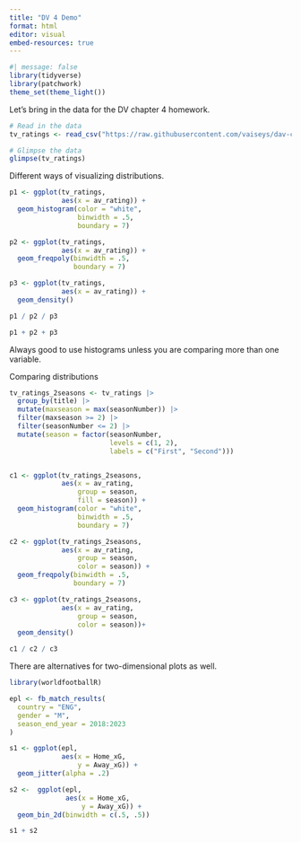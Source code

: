 ```yaml
---
title: "DV 4 Demo"
format: html
editor: visual
embed-resources: true
---
```


```r
#| message: false
library(tidyverse)
library(patchwork)
theme_set(theme_light())
```

Let's bring in the data for the DV chapter 4 homework.

```r
# Read in the data 
tv_ratings <- read_csv("https://raw.githubusercontent.com/vaiseys/dav-course/main/Data/tv_ratings.csv")

# Glimpse the data 
glimpse(tv_ratings)
```

Different ways of visualizing distributions.

```r
p1 <- ggplot(tv_ratings,
             aes(x = av_rating)) +
  geom_histogram(color = "white",
                 binwidth = .5,
                 boundary = 7)

p2 <- ggplot(tv_ratings,
             aes(x = av_rating)) +
  geom_freqpoly(binwidth = .5,
                boundary = 7)

p3 <- ggplot(tv_ratings,
             aes(x = av_rating)) +
  geom_density()

p1 / p2 / p3

p1 + p2 + p3
```

Always good to use histograms unless you are comparing more than one variable.

Comparing distributions

```r
tv_ratings_2seasons <- tv_ratings |> 
  group_by(title) |> 
  mutate(maxseason = max(seasonNumber)) |> 
  filter(maxseason >= 2) |> 
  filter(seasonNumber <= 2) |> 
  mutate(season = factor(seasonNumber,
                         levels = c(1, 2),
                         labels = c("First", "Second")))


c1 <- ggplot(tv_ratings_2seasons,
             aes(x = av_rating,
                 group = season,
                 fill = season)) +
  geom_histogram(color = "white",
                 binwidth = .5,
                 boundary = 7)

c2 <- ggplot(tv_ratings_2seasons,
             aes(x = av_rating,
                 group = season,
                 color = season)) +
  geom_freqpoly(binwidth = .5,
                boundary = 7)

c3 <- ggplot(tv_ratings_2seasons,
             aes(x = av_rating,
                 group = season,
                 color = season))+
  geom_density()

c1 / c2 / c3
```

There are alternatives for two-dimensional plots as well.

```r
library(worldfootballR)

epl <- fb_match_results(
  country = "ENG",
  gender = "M",
  season_end_year = 2018:2023 
)  
```

```r
s1 <- ggplot(epl,
             aes(x = Home_xG,
                 y = Away_xG)) +
  geom_jitter(alpha = .2)

s2 <-  ggplot(epl,
              aes(x = Home_xG,
                  y = Away_xG)) +
  geom_bin_2d(binwidth = c(.5, .5))

s1 + s2
```
